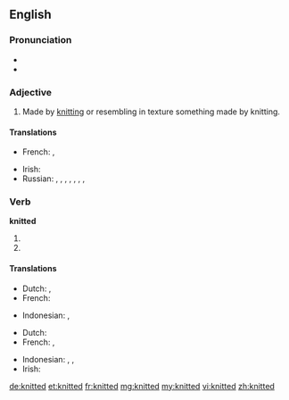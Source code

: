 ==English==

===Pronunciation===
* {{IPA|/ˈnɪtəd/}}
* {{audio|en-us-knitted.ogg|Audio (US)}}

===Adjective===
{{en-adj|-}}

# Made by [[knit]]ting or resembling in texture something made by knitting.

====Translations====
{{trans-top|Made by knitting}}
* French: {{t+|fr|tricoté|m}},  {{t+|fr|tricotée|f}}
{{trans-mid}}
* Irish: {{t|ga|cniotáilte}}
* Russian: {{t|ru|вязаный|m|sc=Cyrl}}, {{t|ru|вязаная|f|sc=Cyrl}}, {{t|ru|вязаное|n|sc=Cyrl}}, {{t|ru|вязаные|p|sc=Cyrl}}, {{t|ru|трикотажный|m|sc=Cyrl}}, {{t|ru|трикотажная|f|sc=Cyrl}}, {{t|ru|трикотажное|n|sc=Cyrl}}, {{t|ru|трикотажные|p|sc=Cyrl}}
{{trans-bottom}}

===Verb===
'''knitted'''

# {{simple past of|knit}}
# {{past participle of|knit}}

====Translations====
{{trans-top|simple past of knit}}
* Dutch: {{t-|nl|breide}}, {{t-|nl|breiden}}
* French: {{t+|fr|tricoter|alt=avoir tricoté}}
{{trans-mid}}
* Indonesian: {{t-|id|rajut|xs=Indonesian}}, {{t-|id|rajut|alt=merajut|xs=Indonesian}}
{{trans-bottom}}

{{trans-top|past participle of knit}}
* Dutch: {{t+|nl|gebreid}}
* French: {{t+|fr|tricoté|m}},  {{t+|fr|tricotée|f}}
{{trans-mid}}
* Indonesian: {{t-|id|rajut|xs=Indonesian}}, {{t-|id|rajut|alt=merajut|xs=Indonesian}}, {{t-|id|rajut|alt=dirajut|xs=Indonesian}}
* Irish: {{t|ga|cniotáilte}}
{{trans-bottom}}

[[de:knitted]]
[[et:knitted]]
[[fr:knitted]]
[[mg:knitted]]
[[my:knitted]]
[[vi:knitted]]
[[zh:knitted]]